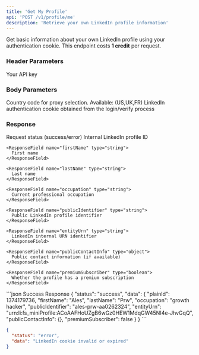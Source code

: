 ```yaml
---
title: 'Get My Profile'
api: 'POST /v1/profile/me'
description: 'Retrieve your own LinkedIn profile information'
---
```


Get basic information about your own LinkedIn profile using your authentication cookie.
<Note>
  This endpoint costs **1 credit** per request.
</Note>
### Header Parameters

<ParamField header="x-api-key" type="string" required>
  Your API key
</ParamField>

### Body Parameters
<ParamField body="country" type="string" default="FR">
  Country code for proxy selection. Available: (US,UK,FR)
</ParamField>
<ParamField body="login_token" type="string" required>
  LinkedIn authentication cookie obtained from the login/verify process
</ParamField>

### Response

<ResponseField name="status" type="string">
  Request status (success/error)
</ResponseField>

<ResponseField name="data" type="object">
  <Expandable title="Properties">
    <ResponseField name="plainId" type="integer">
      Internal LinkedIn profile ID
    </ResponseField>
    
    <ResponseField name="firstName" type="string">
      First name
    </ResponseField>
    
    <ResponseField name="lastName" type="string">
      Last name
    </ResponseField>
    
    <ResponseField name="occupation" type="string">
      Current professional occupation
    </ResponseField>
    
    <ResponseField name="publicIdentifier" type="string">
      Public LinkedIn profile identifier
    </ResponseField>
    
    <ResponseField name="entityUrn" type="string">
      LinkedIn internal URN identifier
    </ResponseField>
    
    <ResponseField name="publicContactInfo" type="object">
      Public contact information (if available)
    </ResponseField>
    
    <ResponseField name="premiumSubscriber" type="boolean">
      Whether the profile has a premium subscription
    </ResponseField>
  </Expandable>
</ResponseField>

<ResponseExample>
```json Success Response
{
  "status": "success",
  "data": {
    "plainId": 1374179736,
    "firstName": "Ales",
    "lastName": "Prw",
    "occupation": "growth hacker",
    "publicIdentifier": "ales-prw-aa0262324",
    "entityUrn": "urn:li:fs_miniProfile:ACoAAFHoUZgB6wGz0HEW1MdqGW45NI4e-JhvGqQ",
    "publicContactInfo": {},
    "premiumSubscriber": false
  }
}
```

```json Error Response
{
  "status": "error",
  "data": "LinkedIn cookie invalid or expired"
}
```
</ResponseExample>